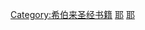 {{Commonscat|Book of Proverbs}}
{{Catmore}}

[[Category:希伯来圣经书籍|Category:希伯来圣经书籍]]
[[Category:諺語|耶]]
[[Category:詞組|耶]]